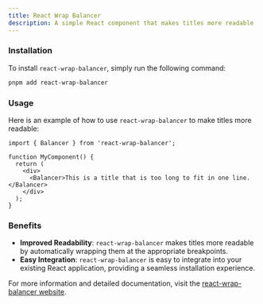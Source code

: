 ```yaml
---
title: React Wrap Balancer
description: A simple React component that makes titles more readable
---
```


### Installation

To install `react-wrap-balancer`, simply run the following command:

```sh title="Terminal"
pnpm add react-wrap-balancer
```

### Usage

Here is an example of how to use `react-wrap-balancer` to make titles more readable:

```tsx title="my-component.tsx"
import { Balancer } from 'react-wrap-balancer';

function MyComponent() {
  return (
    <div>
      <Balancer>This is a title that is too long to fit in one line.</Balancer>
    </div>
  );
}
```

### Benefits

- **Improved Readability**: `react-wrap-balancer` makes titles more readable by automatically wrapping them at the appropriate breakpoints.
- **Easy Integration**: `react-wrap-balancer` is easy to integrate into your existing React application, providing a seamless installation experience.

For more information and detailed documentation, visit the [react-wrap-balancer website](https://react-wrap-balancer.vercel.app/).
